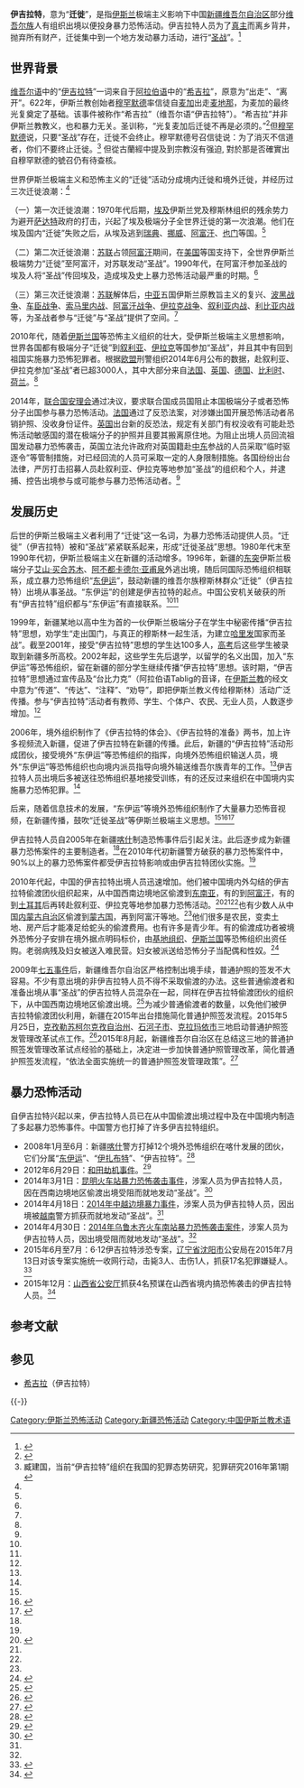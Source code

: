 {{多個問題|
{{Disputed}}
{{Third-party}}
{{Globalize}}
}}
'''伊吉拉特'''，意为“'''迁徙'''”，是指[[伊斯兰|伊斯兰]]极端主义影响下中国[[新疆维吾尔自治区|新疆维吾尔自治区]]部分[[维吾尔族|维吾尔族]]人有组织出境以便投身暴力恐怖活动。伊吉拉特人员为了[[安拉|真主]]而离乡背井，抛弃所有财产，迁徙集中到一个地方发动暴力活动，进行“[[吉哈德|圣战]]”。<ref>{{Cite web |url = http://news.163.com/13/1218/08/9GC6I7GA0001124J_2.html |title = 新疆：保守思潮的危险信号 |author =  |date = 2013-12-18 |publisher = 凤凰周刊（北京） |language = zh |accessdate = 2015-05-18 |quote =  |archive-url = https://web.archive.org/web/20160911085902/http://news.163.com/13/1218/08/9GC6I7GA0001124J_2.html |archive-date = 2016-09-11 |dead-url = yes }}</ref>

==世界背景==
[[维吾尔语|维吾尔语]]中的“[[伊吉拉特|伊吉拉特]]”一词来自于[[阿拉伯语|阿拉伯语]]中的“[[希吉拉|希吉拉]]”，原意为“出走”、“离开”。622年，伊斯兰教创始者[[穆罕默德|穆罕默德]]率信徒自[[麦加|麦加]]出走[[麦地那|麦地那]]，为麦加的最终光复奠定了基础。该事件被称作“希吉拉”（维吾尔语“伊吉拉特”）。“希吉拉”并非伊斯兰教教义，也和暴力无关。圣训称，“光复麦加后迁徙不再是必须的。”<ref name=wu>{{Cite web |url=http://news.ts.cn/content/2015-06/09/content_11356069.htm |title=揭开“迁徙圣战”真相系列报道（五）——“迁徙圣战”法理不容，天山网，2015-06-09 |access-date=2016-08-30 |archive-url=https://web.archive.org/web/20170105094721/http://news.ts.cn/content/2015-06/09/content_11356069.htm |archive-date=2017-01-05 |dead-url=yes }}</ref>但[[穆罕默德|穆罕默德]]说，只要“圣战”存在，迁徙不会终止。穆罕默德号召信徒说：为了消灭不信道者，你们不要终止迁徙。<ref name=zang>臧建国，当前“伊吉拉特”组织在我国的犯罪态势研究，犯罪研究2016年第1期</ref> 但從古蘭經中提及到宗教沒有强迫, 對於那是否確實出自穆罕默德的號召仍有待查核。

世界伊斯兰极端主义和恐怖主义的“迁徙”活动分成境内迁徙和境外迁徙，并经历过三次迁徙浪潮：<ref name=zang/>

（一）第一次迁徙浪潮：1970年代后期，[[埃及|埃及]]伊斯兰党及穆斯林组织的残余势力为避开[[萨达特|萨达特]]政府的打击，兴起了埃及极端分子全世界迁徙的第一次浪潮。他们在埃及国内“迁徙”失败之后，从埃及逃到[[瑞典|瑞典]]、[[挪威|挪威]]、[[阿富汗|阿富汗]]、[[也门|也门]]等国。<ref name=zang/>

（二）第二次迁徙浪潮：[[苏联|苏联]]占领[[阿富汗|阿富汗]]期间，在[[美国|美国]]等国支持下，全世界伊斯兰极端势力“迁徙”至阿富汗，对苏联发动“圣战”。1990年代，在阿富汗参加圣战的埃及人将“圣战”传回埃及，造成埃及史上暴力恐怖活动最严重的时期。<ref name=zang/>

（三）第三次迁徙浪潮：[[苏联|苏联]]解体后，[[中亚|中亚]]五国伊斯兰原教旨主义的复兴、[[波黑战争|波黑战争]]、[[车臣战争|车臣战争]]、[[索马里内战|索马里内战]]、[[阿富汗战争|阿富汗战争]]、[[伊拉克战争|伊拉克战争]]、[[叙利亚内战|叙利亚内战]]、[[第二次利比亞內戰|利比亚内战]]等，为圣战者参与“迁徙”与“圣战”提供了空间。<ref name=zang/>

2010年代，随着[[伊斯兰国|伊斯兰国]]等恐怖主义组织的壮大，受伊斯兰极端主义思想影响，世界各国都有极端分子“迁徙”到[[叙利亚|叙利亚]]、[[伊拉克|伊拉克]]等国参加“圣战”，并且其中有回到祖国实施暴力恐怖犯罪者。根据[[欧盟|欧盟]]刑警组织2014年6月公布的数据，赴叙利亚、伊拉克参加“圣战”者已超3000人，其中大部分来自[[法国|法国]]、[[英国|英国]]、[[德国|德国]]、[[比利时|比利时]]、[[荷兰|荷兰]]。<ref name=wu/>

2014年，[[联合国安理会|联合国安理会]]通过决议，要求联合国成员国阻止本国极端分子或者恐怖分子出国参与暴力恐怖活动。[[法国|法国]]通过了反恐法案，对涉嫌出国开展恐怖活动者吊销护照、没收身份证件。[[英国|英国]]出台新的反恐法，规定有关部门有权没收有可能赴恐怖活动敏感国的潜在极端分子的护照并且要其搬离原住地。为阻止出境人员回流祖国发动暴力恐怖袭击，英国立法允许政府对英国籍赴[[中东|中东]]参战的人员采取“临时驱逐令”等管制措施，对已经回流的人员可采取一定的人身限制措施。各国纷纷出台法律，严厉打击招募人员赴叙利亚、伊拉克等地参加“圣战”的组织和个人，并逮捕、控告出境参与或可能参与暴力恐怖活动者。<ref name=wu/>

==发展历史==
后世的伊斯兰极端主义者利用了“迁徙”这一名词，为暴力恐怖活动提供人员。“迁徙”（伊吉拉特）被和“圣战”紧紧联系起来，形成“迁徙圣战”思想。1980年代末至1990年代初，伊斯兰极端主义在新疆的活动增多。1996年，新疆的[[东突|东突]]伊斯兰极端分子[[艾山·买合苏木|艾山·买合苏木]]、[[阿不都卡德尔·亚甫泉|阿不都卡德尔·亚甫泉]]外逃出境，随后同国际恐怖组织相联系，成立暴力恐怖组织“[[东伊运|东伊运]]”，鼓动新疆的维吾尔族穆斯林群众“迁徙”（伊吉拉特）出境从事圣战。“东伊运”的创建是伊吉拉特的起点。中国公安机关破获的所有“伊吉拉特”组织都与“东伊运”有直接联系。<ref name=wu/><ref name=zang/>

1999年，新疆某地以高中生为首的一伙伊斯兰极端分子在学生中秘密传播“伊吉拉特”思想，劝学生“走出国门，与真正的穆斯林一起生活，为建立[[哈里发|哈里发]]国家而圣战”。截至2001年，接受“伊吉拉特”思想的学生达100多人，[[高考|高考]]后这些学生被录取到新疆多所高校。2002年起，这些学生先后退学，以留学的名义出国，加入“东伊运”等恐怖组织，留在新疆的部分学生继续传播“伊吉拉特”思想。该时期，“伊吉拉特”思想通过宣传品及“台比力克”（阿拉伯语Tablig的音译，在[[伊斯兰教|伊斯兰教]]的经文中意为“传道”、“传达”、“注释”、“劝导”，即把伊斯兰教义传给穆斯林）活动广泛传播。参与“伊吉拉特”活动者有教师、学生、个体户、农民、无业人员，人数逐步增加。<ref name=zang/>

2006年，境外组织制作了《伊吉拉特的体会》、《伊吉拉特的准备》两书，加上许多视频流入新疆，促进了伊吉拉特在新疆的传播。此后，新疆的“伊吉拉特”活动形成团伙，接受境外“东伊运”等恐怖组织的指挥，向境外恐怖组织输送人员，境外“东伊运”等恐怖组织也向境内派员指导向境外输送维吾尔族青年的工作。<ref name=zang/>伊吉拉特人员出境后多被送往恐怖组织基地接受训练，有的还反过来组织在中国境内实施暴力恐怖犯罪。<ref name=wu/>

后来，随着信息技术的发展，“东伊运”等境外恐怖组织制作了大量暴力恐怖音视频，在新疆传播，鼓吹“迁徙圣战”等伊斯兰极端主义思想。<ref name=wu/><ref>{{Cite web |url=http://news.ts.cn/content/2015-06/08/content_11347621.htm |title=揭开“迁徙圣战”真相系列报道（三）——境外恐怖组织用欺诈手段招募成员，天山网，2015-06-08 |accessdate=2016-08-30 |archive-date=2017-01-05 |archive-url=https://web.archive.org/web/20170105094736/http://news.ts.cn/content/2015-06/08/content_11347621.htm |dead-url=no }}</ref><ref name=si>{{Cite web |url=http://news.ts.cn/content/2015-06/09/content_11351975.htm |title=揭开“迁徙圣战”真相系列报道（四）——恐怖组织说一套做一套 妇女儿童饱受戕害，天山网，2015-06-09 |accessdate=2016-08-30 |archive-date=2017-01-05 |archive-url=https://web.archive.org/web/20170105212308/http://news.ts.cn/content/2015-06/09/content_11351975.htm |dead-url=no }}</ref>

伊吉拉特人员自2005年在新疆[[喀什|喀什]]制造恐怖事件后引起关注。此后逐步成为新疆暴力恐怖案件的主要制造者。<ref name=zhoukan/>在2010年代初新疆警方破获的暴力恐怖案件中，90%以上的暴力恐怖案件都受伊吉拉特影响或由伊吉拉特团伙实施。<ref name=wu/>

2010年代起，中国的伊吉拉特出境人员迅速增加。他们被中国境内外勾结的伊吉拉特偷渡团伙组织起来，从中国西南边境地区偷渡到[[东南亚|东南亚]]，有的到[[阿富汗|阿富汗]]，有的到[[土耳其|土耳其]]后再转赴叙利亚、伊拉克等地参加暴力恐怖活动。<ref>{{Cite web |url=http://news.ts.cn/content/2015-06/07/content_11346969.htm |title=揭开“迁徙圣战”真相系列报道（二）——高考生被“迁徙圣战”扭曲人生，天山网，2015-06-07 |access-date=2016-08-30 |archive-url=https://web.archive.org/web/20160911105942/http://news.ts.cn/content/2015-06/07/content_11346969.htm |archive-date=2016-09-11 |dead-url=yes }}</ref><ref name=si/><ref name=zang/>也有少数人从中国[[内蒙古自治区|内蒙古自治区]]偷渡到[[蒙古国|蒙古国]]，再到阿富汗等地。<ref name=zang/>他们很多是农民，变卖土地、房产后才能凑足给蛇头的偷渡费用。也有许多是青少年。有的偷渡成功者被境外恐怖分子安排在境外据点明码标价，由[[基地组织|基地组织]]、[[伊斯兰国|伊斯兰国]]等恐怖组织出资任购。老弱病残及妇女被送入难民营。妇女被派送给恐怖分子当配偶和性奴。<ref>{{Cite web |url=http://news.ts.cn/content/2015-07/10/content_11660988.htm |title=认清“伊吉拉特”的本质及其危害——“去极端化”专家谈之七，天山网，2015-07-10 |access-date=2016-08-30 |archive-url=https://web.archive.org/web/20170105094729/http://news.ts.cn/content/2015-07/10/content_11660988.htm |archive-date=2017-01-05 |dead-url=yes }}</ref>

2009年[[乌鲁木齐七五事件|七五事件]]后，新疆维吾尔自治区严格控制出境手续，普通护照的签发不大容易。不少有意出境的非伊吉拉特人员不得不采取偷渡的办法。这些普通偷渡者和准备出境从事“圣战”的伊吉拉特人员混杂在一起，同样在伊吉拉特偷渡团伙的组织下，从中国西南边境地区偷渡出境。<ref>{{Cite web |url=http://news.ts.cn/content/2015-06/05/content_11346224.htm |title=揭开“迁徙圣战”真相系列报道（一）——偷渡者的“天堂”噩梦，天山网，2015-06-05 |access-date=2016-08-30 |archive-url=https://web.archive.org/web/20160911112309/http://news.ts.cn/content/2015-06/05/content_11346224.htm |archive-date=2016-09-11 |dead-url=yes }}</ref>为减少普通偷渡者的数量，以免他们被伊吉拉特偷渡团伙利用，新疆在2015年出台措施简化普通护照签发流程。2015年5月25日，[[克孜勒苏柯尔克孜自治州|克孜勒苏柯尔克孜自治州]]、[[石河子市|石河子市]]、[[克拉玛依市|克拉玛依市]]三地启动普通护照签发管理改革试点工作。<ref>{{Cite web |url=http://news.ts.cn/content/2015-08/20/content_11746066.htm |title=新疆普通护照签发管理改革引发市民关注，天山网，2015-08-20 |access-date=2016-08-30 |archive-url=https://web.archive.org/web/20160911100904/http://news.ts.cn/content/2015-08/20/content_11746066.htm |archive-date=2016-09-11 |dead-url=yes }}</ref>2015年8月起，新疆维吾尔自治区在总结这三地的普通护照签发管理改革试点经验的基础上，决定进一步加快普通护照管理改革，简化普通护照签发流程，“依法全面实施统一的普通护照签发管理政策”。<ref>{{Cite web |url=http://news.qq.com/a/20150806/000802.htm |title=新疆简化护照签发流程 所有居民申请政策一致，腾讯，2015-08-06 |accessdate=2016-08-30 |archive-date=2015-08-09 |archive-url=https://web.archive.org/web/20150809234155/http://news.qq.com/a/20150806/000802.htm |dead-url=no }}</ref>

== 暴力恐怖活动 ==
自伊吉拉特兴起以来，伊吉拉特人员已在从中国偷渡出境过程中及在中国境内制造了多起暴力恐怖事件。中国警方也打掉了许多伊吉拉特组织。
*2008年1月至6月：新疆[[喀什|喀什]]警方打掉12个境外恐怖组织在喀什发展的团伙，它们分属“[[东伊运|东伊运]]”、“[[伊扎布特|伊扎布特]]”、“伊吉拉特”。<ref>{{Cite web |url=http://news.qq.com/a/20080716/000155.htm |title=新疆喀什今年以来打掉12个恐怖团伙，腾讯网，2008-07-16 |accessdate=2016-08-30 |archive-date=2016-10-01 |archive-url=https://web.archive.org/web/20161001161050/http://news.qq.com/a/20080716/000155.htm |dead-url=no }}</ref>
*2012年6月29日：[[天津航空7554号班机劫机事件|和田劫机事件]]。<ref name=zhoukan>{{Cite web |url = http://www.qstheory.cn/wz/gdian/201312/t20131220_304550.htm |title = 天安门恐袭幕后 宗教极端保守思想危及新疆 |author =  |date = 2013-12-20 |publisher = 凤凰周刊 |language = zh |accessdate = 2015-05-18 |quote =  |archive-url = https://web.archive.org/web/20150506234712/http://www.qstheory.cn/wz/gdian/201312/t20131220_304550.htm |archive-date = 2015-05-06 |dead-url = yes }}</ref>
*2014年3月1日：[[2014年昆明火车站暴力恐怖袭击事件|昆明火车站暴力恐怖袭击事件]]，涉案人员为伊吉拉特人员，因在西南边境地区偷渡出境受阻而就地发动“圣战”。<ref name=ifeng>{{Cite web |url=http://finance.ifeng.com/a/20150119/13439963_0.shtml |title=公安部打击西南边境偷渡:境外势力煽动多人参加“圣战”，凤凰网，2015-01-19 |accessdate=2016-08-30 |archive-date=2016-09-11 |archive-url=https://web.archive.org/web/20160911142306/http://finance.ifeng.com/a/20150119/13439963_0.shtml |dead-url=no }}</ref>
*2014年4月18日：[[2014年中越边境暴力事件|2014年中越边境暴力事件]]，涉案人员为伊吉拉特人员，因出境被[[越南|越南]]警方抓获而就地发动“圣战”。<ref name=ifeng/>
*2014年4月30日：[[2014年乌鲁木齐火车南站暴力恐怖袭击案件|2014年乌鲁木齐火车南站暴力恐怖袭击案件]]，涉案人员为伊吉拉特人员，因出境受阻而就地发动“圣战”。<ref name=zang/>
*2015年6月至7月：6·12伊吉拉特涉恐专案，[[辽宁省|辽宁省]][[沈阳市|沈阳市]]公安局在2015年7月13日对该专案实施统一收网行动，击毙3人、击伤1人，抓获17名犯罪嫌疑人。<ref>{{Cite web |url=http://news.ifeng.com/a/20150713/44158940_0.shtml |title=沈阳警方在“6·12”反恐行动中抓获17名犯罪嫌疑人，凤凰网，2015-07-13 |accessdate=2016-08-30 |archive-date=2016-09-11 |archive-url=https://web.archive.org/web/20160911175155/http://news.ifeng.com/a/20150713/44158940_0.shtml |dead-url=no }}</ref>
*2015年12月：[[山西省公安厅|山西省公安厅]]抓获4名预谋在山西省境内搞恐怖袭击的伊吉拉特人员。<ref>{{Cite web |url=http://www.ahwang.cn/china/20151207/1479531.shtml |title=4名“伊吉拉特”暴恐分子山西被抓：欲实施恐袭，安徽网，2015-12-07 |access-date=2016-08-30 |archive-url=https://web.archive.org/web/20160913133510/http://www.ahwang.cn/china/20151207/1479531.shtml |archive-date=2016-09-13 |dead-url=yes }}</ref>

== 参考文献 ==
{{Reflist|30em}}

== 参见 ==
{{Portal|新疆|伊斯兰教|恐怖主义}}
* [[希吉拉|希吉拉]]（伊吉拉特）

{{-}}
{{新疆维吾尔自治区暴力恐怖活动和反恐行动}}

[[Category:伊斯兰恐怖活动|Category:伊斯兰恐怖活动]]
[[Category:新疆恐怖活动|Category:新疆恐怖活动]]
[[Category:中国伊斯兰教术语|Category:中国伊斯兰教术语]]